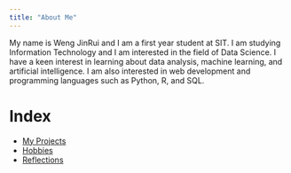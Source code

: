 ```yaml
---
title: "About Me"
---
```


My name is Weng JinRui and I am a first year student at SIT. I am studying Information Technology and I am interested in the field of Data Science. I have a keen interest in learning about data analysis, machine learning, and artificial intelligence. I am also interested in web development and programming languages such as Python, R, and SQL.

# Index
- [My Projects](projects.qmd){target="_blank"}
- [Hobbies](hobbies.qmd){target="_blank"}
- [Reflections](reflections.qmd){target="_blank"}
